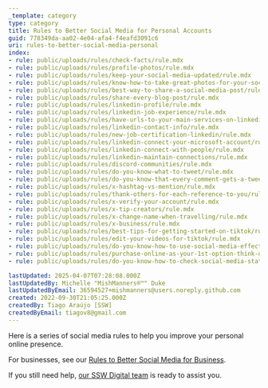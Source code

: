 ```yaml
---
_template: category
type: category
title: Rules to Better Social Media for Personal Accounts
guid: 778349da-aa02-4e04-afa4-f4eafd3091c6
uri: rules-to-better-social-media-personal
index:
- rule: public/uploads/rules/check-facts/rule.mdx
- rule: public/uploads/rules/profile-photos/rule.mdx
- rule: public/uploads/rules/keep-your-social-media-updated/rule.mdx
- rule: public/uploads/rules/know-how-to-take-great-photos-for-your-socials/rule.mdx
- rule: public/uploads/rules/best-way-to-share-a-social-media-post/rule.mdx
- rule: public/uploads/rules/share-every-blog-post/rule.mdx
- rule: public/uploads/rules/linkedin-profile/rule.mdx
- rule: public/uploads/rules/linkedin-job-experience/rule.mdx
- rule: public/uploads/rules/have-urls-to-your-main-services-on-linkedin/rule.mdx
- rule: public/uploads/rules/linkedin-contact-info/rule.mdx
- rule: public/uploads/rules/new-job-certification-linkedin/rule.mdx
- rule: public/uploads/rules/linkedin-connect-your-microsoft-account/rule.mdx
- rule: public/uploads/rules/linkedin-connect-with-people/rule.mdx
- rule: public/uploads/rules/linkedin-maintain-connections/rule.mdx
- rule: public/uploads/rules/discord-communities/rule.mdx
- rule: public/uploads/rules/do-you-know-what-to-tweet/rule.mdx
- rule: public/uploads/rules/do-you-know-that-every-comment-gets-a-tweet/rule.mdx
- rule: public/uploads/rules/x-hashtag-vs-mention/rule.mdx
- rule: public/uploads/rules/thank-others-for-each-reference-to-you/rule.mdx
- rule: public/uploads/rules/x-verify-your-account/rule.mdx
- rule: public/uploads/rules/x-tip-creators/rule.mdx
- rule: public/uploads/rules/x-change-name-when-travelling/rule.mdx
- rule: public/uploads/rules/x-business/rule.mdx
- rule: public/uploads/rules/best-tips-for-getting-started-on-tiktok/rule.mdx
- rule: public/uploads/rules/edit-your-videos-for-tiktok/rule.mdx
- rule: public/uploads/rules/do-you-know-how-to-use-social-media-effectively-in-china/rule.mdx
- rule: public/uploads/rules/purchase-online-as-your-1st-option-think-of-your-experience-and-have-a-voice/rule.mdx
- rule: public/uploads/rules/do-you-know-how-to-check-social-media-stats/rule.mdx

lastUpdated: 2025-04-07T07:28:08.000Z
lastUpdatedBy: Michelle "MishManners®™" Duke
lastUpdatedByEmail: 36594527+mishmanners@users.noreply.github.com
created: 2022-09-30T21:05:25.000Z
createdBy: Tiago Araújo [SSW]
createdByEmail: tiagov8@gmail.com
---
```


Here is a series of social media rules to help you improve your personal online presence.

For businesses, see our [Rules to Better Social Media for Business](/rules-to-better-social-media-for-business).

If you still need help, [our SSW Digital team](https://sswdigital.com) is ready to assist you.

